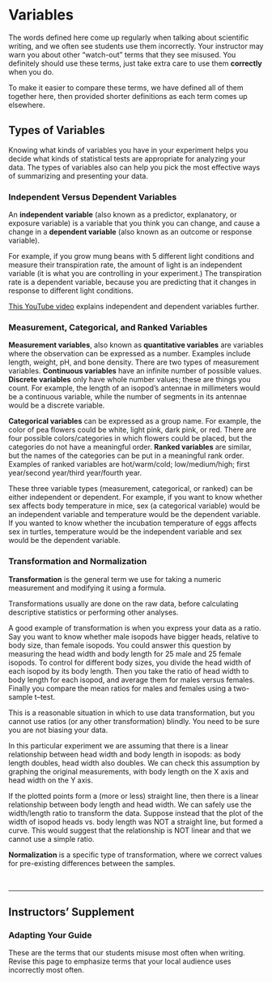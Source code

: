 # Variables {#variables215}

The words defined here come up regularly when talking about scientific writing, and we often see students use them incorrectly. Your instructor may warn you about other "watch-out" terms that they see misused. You definitely should use these terms, just take extra care to use them __correctly__ when you do. 

To make it easier to compare these terms, we have defined all of them together here, then provided shorter definitions as each term comes up elsewhere.


## Types of Variables

Knowing what kinds of variables you have in your experiment helps you decide what kinds of statistical tests are appropriate for analyzing your data. The types of variables also can help you pick the most effective ways of summarizing and presenting your data.


### Independent Versus Dependent Variables

An __independent variable__ (also known as a predictor, explanatory, or exposure variable) is a variable that you think you can change, and cause a change in a __dependent variable__ (also known as an outcome or response variable). 

For example, if you grow mung beans with 5 different light conditions and measure their transpiration rate, the amount of light is an independent variable (it is what you are controlling in your experiment.) The transpiration rate is a dependent variable, because you are predicting that it changes in response to different light conditions. 

[This YouTube video](https://youtu.be/s-fVRJyEvS0) explains independent and dependent variables further.


### Measurement, Categorical, and Ranked Variables

__Measurement variables__, also known as __quantitative variables__ are variables where the observation can be expressed as a number. Examples include length, weight, pH, and bone density. There are two types of measurement variables. __Continuous variables__ have an infinite number of possible values. __Discrete variables__ only have whole number values; these are things you count. For example, the length of an isopod’s antennae in millimeters would be a continuous variable, while the number of segments in its antennae would be a discrete variable.

__Categorical variables__ can be expressed as a group name. For example, the color of pea flowers could be white, light pink, dark pink, or red. There are four possible colors/categories in which flowers could be placed, but the categories do not have a meaningful order. __Ranked variables__ are similar, but the names of the categories can be put in a meaningful rank order. Examples of ranked variables are hot/warm/cold; low/medium/high; first year/second year/third year/fourth year. 

These three variable types (measurement, categorical, or ranked) can be either independent or dependent. For example, if you want to know whether sex affects body temperature in mice, sex (a categorical variable) would be an independent variable and temperature would be the dependent variable. If you wanted to know whether the incubation temperature of eggs affects sex in turtles, temperature would be the independent variable and sex would be the dependent variable.


### Transformation and Normalization

__Transformation__ is the general term we use for taking a numeric measurement and modifying it using a formula.

Transformations usually are done on the raw data, before calculating descriptive statistics or performing other analyses. 

A good example of transformation is when you express your data as a ratio. Say you want to know whether male isopods have bigger heads, relative to body size, than female isopods. You could answer this question by measuring the head width and body length for 25 male and 25 female isopods. To control for different body sizes, you divide the head width of each isopod by its body length. Then you take the ratio of head width to body length for each isopod, and average them for males versus females. Finally you compare the mean ratios for males and females using a two-sample t–test. 

This is a reasonable situation in which to use data transformation, but you cannot use ratios (or any other transformation) blindly. You need to be sure you are not biasing your data. 

In this particular experiment we are assuming that there is a linear relationship between head width and body length in isopods: as body length doubles, head width also doubles. We can check this assumption by graphing the original measurements, with body length on the X axis and head width on the Y axis. 

If the plotted points form a (more or less) straight line, then there is a linear relationship between body length and head width. We can safely use the width/length ratio to transform the data. Suppose instead that the plot of the width of isopod heads vs. body length was NOT a straight line, but formed a curve. This would suggest that the relationship is NOT linear and that we cannot use a simple ratio. 

 __Normalization__ is a specific type of transformation, where we correct values for pre-existing differences between the samples.  

<br/>
<hr/>

## Instructors' Supplement
### Adapting Your Guide

These are the terms that our students misuse most often when writing. Revise this page to emphasize terms that your local audience uses incorrectly most often.
